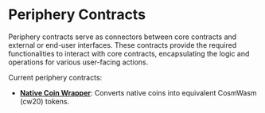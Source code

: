 # Periphery Contracts

Periphery contracts serve as connectors between core contracts and external or end-user interfaces. These contracts provide the required functionalities to interact with core contracts, encapsulating the logic and operations for various user-facing actions.

Current periphery contracts: 

- [**Native Coin Wrapper**](./native-coin-wrapper): Converts native coins into equivalent CosmWasm (cw20) tokens.